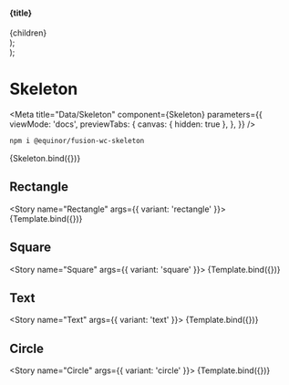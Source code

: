 
  <section>
    <h4>{title}</h4>
    <div style={{ display: 'flex', gap: '10px' }}>{children}</div>
  </section>
);

  <div>
    <Container title="Sizes">
      <fwc-skeleton size="x-small" {...props} />
      <fwc-skeleton size="small" {...props} />
      <fwc-skeleton size="medium" {...props} />
      <fwc-skeleton size="large" {...props} />
    </Container>
    <Container title="Icon">
      <fwc-skeleton size="x-small" {...props}>
        <fwc-icon slot="icon" icon="image"></fwc-icon>
      </fwc-skeleton>
      <fwc-skeleton size="small" {...props}>
        <fwc-icon slot="icon" icon="image"></fwc-icon>
      </fwc-skeleton>
      <fwc-skeleton size="medium" {...props}>
        <fwc-icon slot="icon" icon="image"></fwc-icon>
      </fwc-skeleton>
      <fwc-skeleton size="large" {...props}>
        <fwc-icon slot="icon" icon="image"></fwc-icon>
      </fwc-skeleton>
    </Container>
    <Container title="Inactive">
      <fwc-skeleton inactive {...props} />
    </Container>
    <Container title="Fluid">
      <fwc-skeleton fluid {...props} />
    </Container>
    <Container title="Wrapper">
      <fwc-skeleton-wrapper direction="horizontal">
        <fwc-skeleton icon="image" {...props} />
        <fwc-skeleton-wrapper direction="vertical">
          <fwc-skeleton variant="text" size="large" />
          <fwc-skeleton variant="text" />
          <fwc-skeleton variant="text" size="large" />
        </fwc-skeleton-wrapper>
      </fwc-skeleton-wrapper>
    </Container>
  </div>
);

# Skeleton

<Meta
  title="Data/Skeleton"
  component={Skeleton}
  parameters={{
    viewMode: 'docs',
    previewTabs: {
      canvas: { hidden: true },
    },
  }}
/>

```sh
npm i @equinor/fusion-wc-skeleton
```

<Canvas>
  <Story name="Default" args={{ label: 'skeleton' }} parameters={{ chromatic: { disableSnapshot: true } }}>
    {Skeleton.bind({})}
  </Story>
</Canvas>

<ArgsTable story="Default" />

## Rectangle

<Story name="Rectangle" args={{ variant: 'rectangle' }}>
  {Template.bind({})}
</Story>

## Square

<Story name="Square" args={{ variant: 'square' }}>
  {Template.bind({})}
</Story>

## Text

<Story name="Text" args={{ variant: 'text' }}>
  {Template.bind({})}
</Story>

## Circle

<Story name="Circle" args={{ variant: 'circle' }}>
  {Template.bind({})}
</Story>
